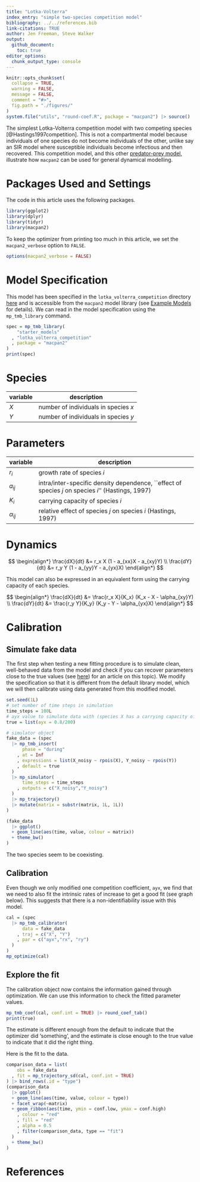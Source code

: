 ```yaml
---
title: "Lotka-Volterra"
index_entry: "simple two-species competition model"
bibliography: ../../references.bib
link-citations: TRUE
author: Jen Freeman, Steve Walker
output: 
  github_document:
    toc: true
editor_options: 
  chunk_output_type: console
---
```


```r
knitr::opts_chunk$set(
  collapse = TRUE,
  warning = FALSE,
  message = FALSE,
  comment = "#>",
  fig.path = "./figures/"
)
system.file("utils", "round-coef.R", package = "macpan2") |> source()
```

The simplest Lotka-Volterra competition model with two competing species [@Hastings1997competition]. This is not a compartmental model because individuals of one species do not become individuals of the other, unlike say an SIR model where susceptible individuals become infectious and then recovered. This competition model, and this other [predator-prey model](https://github.com/canmod/macpan2/tree/main/inst/starter_models/lotka_volterra_predator_prey), illustrate how `macpan2` can be used for general dynamical modelling.

# Packages Used and Settings

The code in this article uses the following packages.

```r
library(ggplot2)
library(dplyr)
library(tidyr)
library(macpan2)
```

To keep the optimizer from printing too much in this article, we set the `macpan2_verbose` option to `FALSE`.

```r
options(macpan2_verbose = FALSE)
```


# Model Specification

This model has been specified in the `lotka_volterra_competition` directory [here](https://github.com/canmod/macpan2/blob/main/inst/starter_models/lotka_volterra_competition/tmb.R) and is accessible from the `macpan2` model library (see [Example Models](https://canmod.github.io/macpan2/articles/example_models.html) for details). We can read in the model specification using the `mp_tmb_library` command.
```r
spec = mp_tmb_library(
    "starter_models"
  , "lotka_volterra_competition"
  , package = "macpan2"
)
print(spec)
```

# Species

| variable | description                          |
| -------- | ------------------------------------ |
| $X$      | number of individuals in species $x$ |
| $Y$      | number of individuals in species $y$ |

# Parameters

| variable      | description                                                                                        |
| ------------- | -------------------------------------------------------------------------------------------------- |
| $r_i$         | growth rate of species $i$                                                                         |
| $a_{ij}$      | intra/inter-specific density dependence, ``effect of species $j$ on species $i$'' (Hastings, 1997) |
| $K_{i}$       | carrying capacity of species $i$                                                                   |
| $\alpha_{ij}$ | relative effect of species $j$ on species $i$ (Hastings, 1997)                                     |

# Dynamics
$$
\begin{align*}
\frac{dX}{dt} &= r_x X (1 - a_{xx}X - a_{xy}Y) \\
\frac{dY}{dt} &= r_y Y (1 - a_{yy}Y - a_{yx}X)
\end{align*}
$$

This model can also be expressed in an equivalent form using the carrying capacity of each species.

$$
\begin{align*}
\frac{dX}{dt} &= \frac{r_x X}{K_x} (K_x - X - \alpha_{xy}Y) \\
\frac{dY}{dt} &= \frac{r_y Y}{K_y} (K_y - Y - \alpha_{yx}X)
\end{align*}
$$

# Calibration

## Simulate fake data

The first step when testing a new fitting procedure is to simulate clean, well-behaved data from the model and check if you can recover parameters close to the true values (see [here](https://canmod.github.io/macpan2/articles/calibration.html)) for an article on this topic). We modify the specification so that it is different from the default library model, which we will then calibrate using data generated from this modified model.
```r
set.seed(1L)
# set number of time steps in simulation
time_steps = 100L
# ayx value to simulate data with (species X has a carrying capacity of 200)
true = list(ayx = 0.8/200)

# simulator object
fake_data = (spec
  |> mp_tmb_insert(
      phase = "during"
    , at = Inf
    , expressions = list(X_noisy ~ rpois(X), Y_noisy ~ rpois(Y))
    , default = true
  )
  |> mp_simulator(  
      time_steps = time_steps
    , outputs = c("X_noisy","Y_noisy")
  )
  |> mp_trajectory()
  |> mutate(matrix = substr(matrix, 1L, 1L))
)

(fake_data
  |> ggplot()
  + geom_line(aes(time, value, colour = matrix))
  + theme_bw()
)
```

The two species seem to be coexisting.

## Calibration

Even though we only modified one competition coefficient, `ayx`, we find that we need to also fit the intrinsic rates of increase to get a good fit (see graph below). This suggests that there is a non-identifiability issue with this model.
```r
cal = (spec
  |> mp_tmb_calibrator(
      data = fake_data
    , traj = c("X", "Y")
    , par = c("ayx","rx", "ry")
  )
)
mp_optimize(cal)
```

## Explore the fit

The calibration object now contains the information gained through optimization. We can use this information to check the fitted parameter values.
```r
mp_tmb_coef(cal, conf.int = TRUE) |> round_coef_tab()
print(true)
```
The estimate is different enough from the default to indicate that the optimizer did 'something', and the estimate is close enough to the true value to indicate that it did the right thing. 

Here is the fit to the data.

```r
comparison_data = list(
    obs = fake_data
  , fit = mp_trajectory_sd(cal, conf.int = TRUE)
) |> bind_rows(.id = "type")
(comparison_data
  |> ggplot()
  + geom_line(aes(time, value, colour = type))
  + facet_wrap(~matrix)
  + geom_ribbon(aes(time, ymin = conf.low, ymax = conf.high)
    , colour = "red"
    , fill = "red"
    , alpha = 0.5
    , filter(comparison_data, type == "fit")
  )
  + theme_bw()
)
```


# References